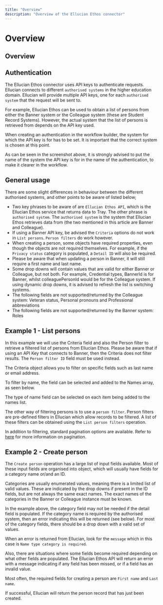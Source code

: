 ```yaml
---
title: "Overview"
description: "Overview of the Ellucian Ethos connector"
---
```


# Overview

## Overview

## Authentication

The Ellucian Ethos connector uses API keys to authenticate requests. Ellucian connects to different `authorised systems` in the higher education domain. Ellucian will provide multiple API keys, one for each `authorised system` that the request will be sent to.

For example, Ellucian Ethos can be used to obtain a list of persons from either the Banner system or the Colleague system (these are Student Record Systems). However, the actual system that the list of persons is retrieved from depends on the API key used.

When creating an authentication in the workflow builder, the system for which the API key is for has to be set. It is important that the correct system is chosen at this point.

As can be seen in the screenshot above, it is strongly advised to put the name of the system the API key is for in the name of the authentication, to make it clearer in the workflow.

## General usage

There are some slight differences in behaviour between the different authorised systems, and other points to be aware of listed below;

- Two key phrases to be aware of are `Ellucian Ethos API`, which is the Ellucian Ethos service that returns data to Tray. The other phrase is `authorised system`. The `authorised system` is the system that Ellucian Ethos retrieves data from (the two mentioned in this article are Banner and Colleague).
- If using a Banner API key, be advised the `Criteria` options do not work in `List persons`. `Person filters` do work however.
- When creating a person, some objects have required properties, even though the objects are not required themselves. For example, if the `Privacy status` category is populated, a `Detail ID` will also be required.
- Please be aware that when updating a person in Banner, it will still require a first name and last name.
- Some drop downs will contain values that are valid for either Banner or Colleague, but not both. For example, Credential types, BannerId is for Banner, whilst colleaguePersonId would be for the Colleague system. If using dynamic drop downs, it is advised to refresh the list is switching systems.
- The following fields are not supported/returned by the Colleague system: Veteran status, Personal pronouns and Professional abbreviations
- The following fields are not supported/returned by the Banner system: Roles

## Example 1 - List persons

In this example we will use the Criteria field and also the Person filter to retrieve a filtered list of persons from Ellucian Ethos. Please be aware that if using an API Key that connects to Banner, then the Criteria does not filter results. The `Person filter ID` field must be used instead.

The Criteria object allows you to filter on specific fields such as last name or email address.

To filter by name, the field can be selected and added to the Names array, as seen below.

The type of name field can be selected on each item being added to the names list.

The other way of filtering persons is to use a `person filter`. Person filters are pre-defined filters in Ellucian which allow records to be filtered. A list of these filters can be obtained using the `List person filters` operation.

In addition to filtering, standard pagination options are available. Refer to [here](/platform/standard-best-practices/pagination/intro-to-pagination/) for more information on pagination.

## Example 2 - Create person

The `Create person` operation has a large list of input fields available. Most of these input fields are organised into object, which will usually have fields for a category name or/and an ID.

Categories are usually enumerated values, meaning there is a limited list of valid values. These are indicated by the drop downs if present in the ID fields, but are not always the same exact names. The exact names of the categories in the Banner or Colleague instance must be known.

In the example above, the category field may not be needed if the detail field is populated. If the category name is required by the authorised system, then an error indicating this will be returned (see below). For most of the category fields, there should be a drop down with a valid set of values.

When an error is returned from Ellucian, look for the `message` which in this case is `Name type category is required`.

Also, there are situations where some fields become required depending on what other fields are populated. The Ellucian Ethos API will return an error with a message indicating if any field has been missed, or if a field has an invalid value.

Most often, the required fields for creating a person are `First name` and `Last name`.

If successful, Ellucian will return the person record that has just been created.
